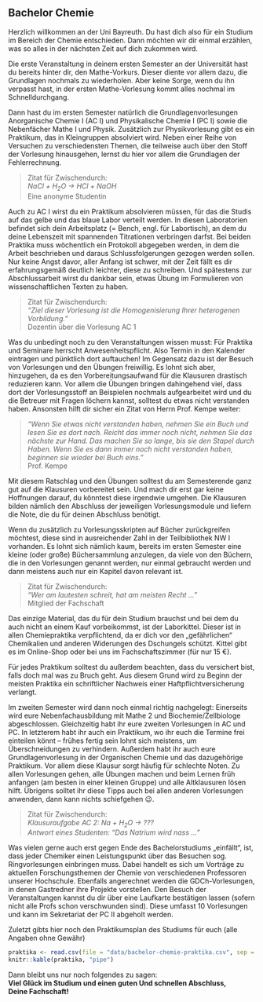 ## Bachelor Chemie

Herzlich willkommen an der Uni Bayreuth. Du hast dich also für ein Studium im Bereich der Chemie entschieden.
Dann möchten wir dir einmal erzählen, was so alles in der nächsten Zeit auf dich zukommen wird.

Die erste Veranstaltung in deinem ersten Semester an der Universität hast du bereits hinter dir, den Mathe-Vorkurs.
Dieser diente vor allem dazu, die Grundlagen nochmals zu wiederholen. Aber keine Sorge, wenn du ihn verpasst hast, in der ersten Mathe-Vorlesung kommt alles nochmal im Schnelldurchgang.

Dann hast du im ersten Semester natürlich die Grundlagenvorlesungen Anorganische Chemie I (AC I) und Physikalische Chemie I (PC I) sowie die Nebenfächer Mathe I und Physik.
Zusätzlich zur Physikvorlesung gibt es ein Praktikum, das in Kleingruppen absolviert wird. Neben einer Reihe von Versuchen zu verschiedensten Themen,
die teilweise auch über den Stoff der Vorlesung hinausgehen, lernst du hier vor allem die Grundlagen der Fehlerrechnung.

> Zitat für Zwischendurch:<br>
> *NaCl + H~2~O -> HCl + NaOH*<br>
> Eine anonyme Studentin

Auch zu AC I wirst du ein Praktikum absolvieren müssen, für das die Studis auf das gelbe und das blaue Labor verteilt werden.
In diesen Laboratorien befindet sich dein Arbeitsplatz (= Bench, engl. für Labortisch), an dem du deine Lebenszeit mit spannenden Titrationen verbringen darfst.
Bei beiden Praktika muss wöchentlich ein Protokoll abgegeben werden, in dem die Arbeit beschrieben und daraus Schlussfolgerungen gezogen werden sollen.
Nur keine Angst davor, aller Anfang ist schwer, mit der Zeit fällt es dir erfahrungsgemäß deutlich leichter, diese zu schreiben.
Und spätestens zur Abschlussarbeit wirst du dankbar sein, etwas Übung im Formulieren von wissenschaftlichen Texten zu haben.

> Zitat für Zwischendurch:<br>
> *"Ziel dieser Vorlesung ist die Homogenisierung Ihrer heterogenen Vorbildung."*<br>
> Dozentin über die Vorlesung AC 1

Was du unbedingt noch zu den Veranstaltungen wissen musst: Für Praktika und Seminare herrscht Anwesenheitspflicht.
Also Termin in den Kalender eintragen und pünktlich dort auftauchen! Im Gegensatz dazu ist der Besuch von Vorlesungen und den Übungen freiwillig.
Es lohnt sich aber, hinzugehen, da es den Vorbereitungsaufwand für die Klausuren drastisch reduzieren kann.
Vor allem die Übungen bringen dahingehend viel, dass dort der Vorlesungsstoff an Beispielen nochmals aufgearbeitet wird und du die Betreuer mit Fragen löchern kannst, solltest du etwas nicht verstanden haben.
Ansonsten hilft dir sicher ein Zitat von Herrn Prof. Kempe weiter:

> *"Wenn Sie etwas nicht verstanden haben, nehmen Sie ein Buch und lesen Sie es dort nach.
> Reicht das immer noch nicht, nehmen Sie das nächste zur Hand. Das machen Sie so lange, bis sie den Stapel durch Haben.
> Wenn Sie es dann immer noch nicht verstanden haben, beginnen sie wieder bei Buch eins."*<br>
> Prof. Kempe

Mit diesem Ratschlag und den Übungen solltest du am Semesterende ganz gut auf die Klausuren vorbereitet sein. Und mach dir erst gar keine Hoffnungen darauf, du könntest diese irgendwie umgehen.
Die Klausuren bilden nämlich den Abschluss der jeweiligen Vorlesungsmodule und liefern die Note, die du für deinen Abschluss benötigt.

Wenn du zusätzlich zu Vorlesungsskripten auf Bücher zurückgreifen möchtest, diese sind in ausreichender Zahl in der Teilbibliothek NW I vorhanden.
Es lohnt sich nämlich kaum, bereits im ersten Semester eine kleine (oder große) Büchersammlung anzulegen, da viele von den Büchern, die in den Vorlesungen genannt werden,
nur einmal gebraucht werden und dann meistens auch nur ein Kapitel davon relevant ist.

> Zitat für Zwischendurch:<br>
> *"Wer am lautesten schreit, hat am meisten Recht ..."*<br>
> Mitglied der Fachschaft

Das einzige Material, das du für dein Studium brauchst und bei dem du auch nicht an einem Kauf vorbeikommst, ist der Laborkittel.
Dieser ist in allen Chemiepraktika verpflichtend, da er dich vor den „gefährlichen“ Chemikalien und anderen Widerungen des Dschungels schützt.
Kittel gibt es im Online-Shop oder bei uns im Fachschaftszimmer (für nur 15 €).

Für jedes Praktikum solltest du außerdem beachten, dass du versichert bist, falls doch mal was zu Bruch geht.
Aus diesem Grund wird zu Beginn der meisten Praktika ein schriftlicher Nachweis einer Haftpflichtversicherung verlangt.

Im zweiten Semester wird dann noch einmal richtig nachgelegt: Einerseits wird eure Nebenfachausbildung mit Mathe 2 und Biochemie/Zellbiologe abgeschlossen.
Gleichzeitig habt ihr eure zweiten Vorlesungen in AC und PC. In letzterem habt ihr auch ein Praktikum, wo ihr euch die Termine frei einteilen könnt –
frühes fertig sein lohnt sich meistens, um Überschneidungen zu verhindern. Außerdem habt ihr auch eure Grundlagenvorlesung in der Organischen Chemie und das dazugehörige Praktikum.
Vor allem diese Klausur sorgt häufig für schlechte Noten. Zu allen Vorlesungen gehen, alle Übungen machen und beim Lernen früh anfangen (am besten in einer kleinen Gruppe) und alle Altklausuren lösen hilft.
Übrigens solltet ihr diese Tipps auch bei allen anderen Vorlesungen anwenden, dann kann nichts schiefgehen 😉.

> Zitat für Zwischendurch:<br>
> *Klausuraufgabe AC 2: Na + H~2~O -> ???*<br>
> *Antwort eines Studenten: "Das Natrium wird nass ..."*<br>

Was vielen gerne auch erst gegen Ende des Bachelorstudiums „einfällt“, ist, dass jeder Chemiker einen Leistungspunkt über das Besuchen sog. Ringvorlesungen einbringen muss.
Dabei handelt es sich um Vorträge zu aktuellen Forschungsthemen der Chemie von verschiedenen Professoren unserer Hochschule.
Ebenfalls angerechnet werden die GDCh-Vorlesungen, in denen Gastredner ihre Projekte vorstellen. Den Besuch der Veranstaltungen kannst du dir über eine Laufkarte bestätigen lassen
(sofern nicht alle Profs schon verschwunden sind). Diese umfasst 10 Vorlesungen und kann im Sekretariat der PC II abgeholt werden.

Zuletzt gibts hier noch den Praktikumsplan des Studiums für euch (alle Angaben ohne Gewähr)

```r
praktika <- read.csv(file = "data/bachelor-chemie-praktika.csv", sep = ";")
knitr::kable(praktika, "pipe")
```

Dann bleibt uns nur noch folgendes zu sagen:<br>
**Viel Glück im Studium und einen guten Und schnellen Abschluss,**<br>
**Deine Fachschaft!**